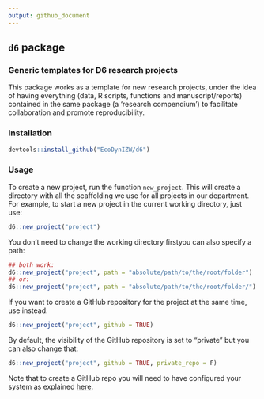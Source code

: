 ```yaml
---
output: github_document
---
```


## `d6` package

### Generic templates for D6 research projects

This package works as a template for new research projects, under the idea of having everything (data, R scripts, functions and manuscript/reports) contained in the same package (a 'research compendium') to facilitate collaboration and promote reproducibility.


### Installation

```r
devtools::install_github("EcoDynIZW/d6")
```


### Usage

To create a new project, run the function `new_project`. This will create a directory with all the scaffolding we use for all projects in our department. For example, to start a new project in the current working directory, just use:

```r
d6::new_project("project")
```

You don't need to change the working directory firstyou can also specify a path:

```r
## both work:
d6::new_project("project", path = "absolute/path/to/the/root/folder")
## or:
d6::new_project("project", path = "absolute/path/to/the/root/folder/")
```

If you want to create a GitHub repository for the project at the same time, use instead:

```r
d6::new_project("project", github = TRUE)
```

By default, the visibility of the GitHub repository is set to "private" but you can also change that:

```r
d6::new_project("project", github = TRUE, private_repo = F)
```

Note that to create a GitHub repo you will need to have configured your system as explained [here](http://www.rdocumentation.org/packages/devtools/functions/use_github).

